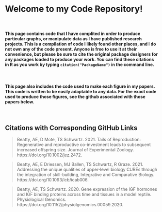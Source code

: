 
# <i class="fab fa-r-project fa-2x"></i> Welcome to my Code Repository!  

&nbsp;  

#### This page contains code that I have complited in order to produce particular graphs, or manipulate data as I have published research projects. This is a compilation of code I likely found other places, and I do not own any of the code present. Anyone is free to use it at their convenience, but please be sure to cite the original package designers for any packages loaded to produce your work. You can find these citations in R as you work by typing ` citation("PackageName")` in the command line. 

&nbsp;  

#### This page also includes the code used to make each figure in my papers. This code is written to be easily adaptable to any data. For the exact code used to produce those figures, see the github associated with those papers below.  
  
&nbsp;
&nbsp;

## Citations with Corresponding GitHub Links

>Beatty, AE, D Mote, TS Schwartz. 2021. Tails of Reproduction: Regenerative and reproductive co-investment leads to subsequent increased offspring size. Journal of Experimental Zoology. https://doi.org/10.1002/jez.2472. [<i class="fab fa-github fa-lg" style="color: firebrick"></i>](https://github.com/aeb0084/Tails-of-Reproduction)

>Beatty, AE, E Driessen, MJ Ballen, TS Schwartz, R Graze. 2021. Addressing the unique qualities of upper-level biology CUREs through the integration of skill-building, Integrative and Comparative Biology. https://doi.org/10.1093/icb/icab006. [<i class="fab fa-github fa-lg" style="color: firebrick"></i>](https://github.com/aeb0084/CURE_SkillBuilding)

>Beatty, AE, TS Schwartz. 2020. Gene expression of the IGF hormones and IGF binding proteins across time and tissues in a model reptile. Physiological Genomics. https://doi.org/10.1152/physiolgenomics.00059.2020.[<i class="fab fa-github fa-lg" style="color: firebrick"></i>](https://github.com/aeb0084/IGF-Network-Expression-in-the-Brown-Anole)




